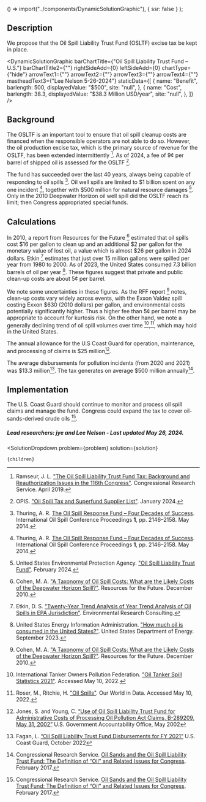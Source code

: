 
  () => import("../components/DynamicSolutionGraphic"),
  { ssr: false }
);


## Description

We propose that the Oil Spill Liability Trust Fund (OSLTF) excise tax be kept in place.

<DynamicSolutionGraphic
  barChartTitle={"Oil Spill Liability Trust Fund – U.S."}
  barChartTitle2={""}
  rightSideAdd={0}
  leftSideAdd={0}
  chartType={"hide"}
  arrowText1={""}
  arrowText2={""}
  arrowText3={""}
  arrowText4={""}
  mastheadText3={"Lee Nelson 5-26-2024"}
 staticData={[
    {
     name: "Benefit",
      barlength: 500,
      displayedValue: "$500",
      site: "null",
    },
    {
      name: "Cost",
      barlength: 38.3,
      displayedValue: "$38.3 Million USD/year",
      site: "null",
    },
  ]}
/>


## Background 

The OSLTF is an important tool to ensure that oil spill cleanup costs are financed when the responsible operators are not able to do so. However, the oil production excise tax, which is the primary source of revenue for the OSLTF, has been extended intermittently [^"1"]. As of 2024, a fee of 9¢ per barrel of shipped oil is assessed for the OSLTF [^"10"].

The fund has succeeded over the last 40 years, always being capable of responding to oil spills [^"2"]. Oil well spills are limited to $1 billion spent on any one incident [^"2"], together with $500 million for natural resource damages [^"9"]. Only in the 2010 Deepwater Horizon oil well spill did the OSLTF reach its limit; then Congress appropriated special funds.

## Calculations

In 2010, a report from Resources for the Future [^"4"] estimated that oil spills cost $16 per gallon to clean up and an additional $2 per gallon for the monetary value of lost oil, a value which is almost $26 per gallon in 2024 dollars. Etkin [^"5"] estimates that just over 15 million gallons were spilled per year from 1980 to 2000. As of 2023, the United States consumed 7.3 billion barrels of oil per year [^"6"]. These figures suggest that private and public clean-up costs are about 5¢ per barrel.

We note some uncertainties in these figures. As the RFF report [^"4"] notes, clean-up costs vary widely across events, with the Exxon Valdez spill costing Exxon $630 (2010 dollars) per gallon, and environmental costs potentially significantly higher. Thus a higher fee than 5¢ per barrel may be appropriate to account for kurtosis risk. On the other hand, we note a generally declining trend of oil spill volumes over time [^"7"],[^"8"], which may hold in the United States.

The annual allowance for the U.S Coast Guard for operation, maintenance, and processing of claims is $25 million[^"11"].

The average disbursements for pollution incidents (from 2020 and 2021) was $13.3 million[^"12"].
The tax generates on average $500 million annually[^"3"].


## Implementation
The U.S. Coast Guard should continue to monitor and process oil spill claims and manage the fund.
Congress could expand the tax to  cover oil-sands-derived crude oils [^"3"].

##### Lead researchers: jye and Lee Nelson - Last updated May 26, 2024.


[^"1"]: Ramseur, J. L. ["The Oil Spill Liability Trust Fund Tax: Background and Reauthorization Issues in the 116th Congress"](https://crsreports.congress.gov/product/details?prodcode=IF11160). Congressional Research Service. April 2019.

[^"2"]: Thuring, A. R. [The Oil Spill Response Fund – Four Decades of Success](https://meridian.allenpress.com/iosc/article/2014/1/2146/198375/The-Oil-Spill-Response-Fund-Four-Decades-of). International Oil Spill Conference Proceedings **1**, pp. 2146–2158. May 2014.

[^"3"]: Congressional Research Service. [Oil Sands and the Oil Spill Liability Trust Fund: The Definition of “Oil” and Related Issues for Congress](https://crsreports.congress.gov/product/pdf/R/R43128). February 2017.

[^"4"]: Cohen, M. A. ["A Taxonomy of Oil Spill Costs: What are the Likely Costs of the Deepwater Horizon Spill?"](https://policycommons.net/artifacts/1947722/a-taxonomy-of-oil-spill-costs/2699491/). Resources for the Future. December 2010.

[^"5"]: Etkin, D. S. ["Twenty-Year Trend Analysis of Year Trend Analysis of Oil Spills in EPA Jurisdiction"](https://archive.epa.gov/emergencies/content/fss/web/pdf/etkin_04.pdf). Environmental Research Consulting.

[^"6"]: United States Energy Information Administration. ["How much oil is consumed in the United States?"](https://www.eia.gov/tools/faqs/faq.php?id=33&t=6). United States Department of Energy. September 2023.

[^"7"]: International Tanker Owners Pollution Federation. ["Oil Tanker Spill Statistics 2021"](https://www.itopf.org/knowledge-resources/data-statistics/statistics/). Accessed May 10, 2022.

[^"8"]: Roser, M., Ritchie, H. ["Oil Spills"](https://ourworldindata.org/oil-spills). Our World in Data. Accessed May 10, 2022.

[^"9"]: United States Environmental Protection Agency. ["Oil Spill Liability Trust Fund"](https://www.epa.gov/oil-spills-prevention-and-preparedness-regulations/oil-spill-liability-trust-fund). February 2024.

[^"10"]: OPIS. ["Oil Spill Tax and Superfund Supplier List"](https://www.opisnet.com/resources/oil-spill-supplier-tax-list/). January 2024.

[^"11"]: Jones, S. and Young, C. [“Use of Oil Spill Liability Trust Fund for Administrative Costs of Processing Oil Pollution Act Claims, B-289209, May 31, 2002”](https://www.gao.gov/products/b-289209-2) U.S. Government Accountability Office, May 2002

[^"12"]: Fagan, L. [“Oil Spill Liability Trust Fund Disbursements for FY 2021”](https://www.uscg.mil/Portals/0/NPFC/docs/PDFs/Reports/2022-10-19-Oil-Spill-Liability-Trust-Fund-Disbursement-FY-2021.pdf?ver=ZxZqplF_6BXvrXtt6ekwqA%3D%3D) U.S. Coast Guard, October 2022


  <SolutionDropdown 
    problem={problem} 
    solution={solution}
  >
    {children}
  </SolutionDropdown>